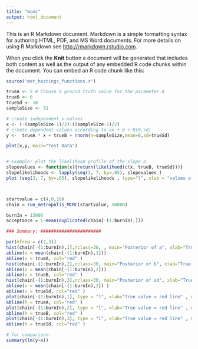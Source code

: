 ```yaml
---
title: "mcmc"
output: html_document
---
```


This is an R Markdown document. Markdown is a simple formatting syntax for authoring HTML, PDF, and MS Word documents. For more details on using R Markdown see <http://rmarkdown.rstudio.com>.

When you click the **Knit** button a document will be generated that includes both content as well as the output of any embedded R code chunks within the document. You can embed an R code chunk like this:

```r

source('met_hastings_functions.r')

trueA <- 5 # Choose a ground truth value for the parameter A
trueB <- 0
trueSd <- 10
sampleSize <- 31

# create independent x-values 
x <- (-(sampleSize-1)/2):((sampleSize-1)/2)
# create dependent values according to ax + b + N(0,sd)
y <-  trueA * x + trueB + rnorm(n=sampleSize,mean=0,sd=trueSd)

plot(x,y, main="Test Data")


# Example: plot the likelihood profile of the slope a
slopevalues <- function(x){return(likelihood(c(x, trueB, trueSd)))}
slopelikelihoods <- lapply(seq(3, 7, by=.05), slopevalues )
plot (seq(3, 7, by=.05), slopelikelihoods , type="l", xlab = "values of slope parameter a", ylab = "Log likelihood")



startvalue = c(4,0,10)
chain = run_metropolis_MCMC(startvalue, 50000)

burnIn = 15000
acceptance = 1-mean(duplicated(chain[-(1:burnIn),]))

### Summary: #######################

par(mfrow = c(2,3))
hist(chain[-(1:burnIn),1],nclass=30, , main="Posterior of a", xlab="True value = red line" )
abline(v = mean(chain[-(1:burnIn),1]))
abline(v = trueA, col="red" )
hist(chain[-(1:burnIn),2],nclass=30, main="Posterior of b", xlab="True value = red line")
abline(v = mean(chain[-(1:burnIn),2]))
abline(v = trueB, col="red" )
hist(chain[-(1:burnIn),3],nclass=30, main="Posterior of sd", xlab="True value = red line")
abline(v = mean(chain[-(1:burnIn),3]) )
abline(v = trueSd, col="red" )
plot(chain[-(1:burnIn),1], type = "l", xlab="True value = red line" , main = "Chain values of a", )
abline(h = trueA, col="red" )
plot(chain[-(1:burnIn),2], type = "l", xlab="True value = red line" , main = "Chain values of b", )
abline(h = trueB, col="red" )
plot(chain[-(1:burnIn),3], type = "l", xlab="True value = red line" , main = "Chain values of sd", )
abline(h = trueSd, col="red" )

# for comparison:
summary(lm(y~x))



```

